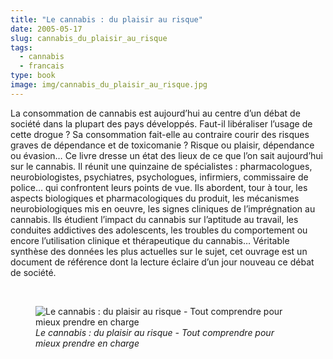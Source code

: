 ```yaml
---
title: "Le cannabis : du plaisir au risque"
date: 2005-05-17
slug: cannabis_du_plaisir_au_risque
tags:
  - cannabis
  - francais
type: book
image: img/cannabis_du_plaisir_au_risque.jpg
---
```


La consommation de cannabis est aujourd'hui au centre d'un débat de société dans la plupart des pays développés.
Faut-il libéraliser l'usage de cette drogue ?
Sa consommation fait-elle au contraire courir des risques graves de dépendance et de toxicomanie ? 
Risque ou plaisir, dépendance ou évasion... Ce livre dresse un état des lieux de ce que l'on sait aujourd'hui sur le cannabis. Il réunit une quinzaine de spécialistes : pharmacologues, neurobiologistes, psychiatres, psychologues, infirmiers, commissaire de police... qui confrontent leurs points de vue. Ils abordent, tour à tour, les aspects biologiques et pharmacologiques du produit, les mécanismes neurobiologiques mis en oeuvre, les signes cliniques de l'imprégnation au cannabis. Ils étudient l'impact du cannabis sur l'aptitude au travail, les conduites addictives des adolescents, les troubles du comportement ou encore l'utilisation clinique et thérapeutique du cannabis...
Véritable synthèse des données les plus actuelles sur le sujet, cet ouvrage est un document de référence dont la lecture éclaire d'un jour nouveau ce débat de société.

<br>

![_Le cannabis : du plaisir au risque - Tout comprendre pour mieux prendre en charge_](img/cannabis_du_plaisir_au_risque.jpg)
